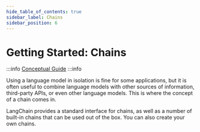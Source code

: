 ```yaml
---
hide_table_of_contents: true
sidebar_label: Chains
sidebar_position: 6
---
```



# Getting Started: Chains

:::info
[Conceptual Guide](https://docs.langchain.com/docs/components/chains)
:::info

Using a language model in isolation is fine for some applications, but it is often useful to combine language models with other sources of information, third-party APIs, or even other language models. This is where the concept of a chain comes in.

LangChain provides a standard interface for chains, as well as a number of built-in chains that can be used out of the box. You can also create your own chains.

<DocCardList/>
